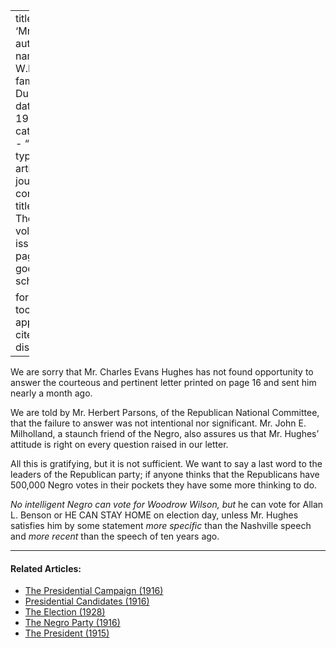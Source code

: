 
---
title: 'Mr. Hughes'
author:
  - name:
      given: W.E.B.
      family: Du Bois
date: May 1916
categories: 
  - ""
citation: 
  type: article-journal
  container-title: The Crisis
  volume: 13
  issue: 1
  page: 12
google-scholar: true

format:
  html:
    toc: false
    appendix-cite-as: display
---


We are sorry that Mr. Charles Evans Hughes has not found opportunity to answer the courteous and pertinent letter printed on page 16 and sent him nearly a month ago. 

We are told by Mr. Herbert Parsons, of the Republican National Committee, that the failure to answer was not intentional nor significant. Mr. John E. Milholland, a staunch friend of the Negro, also assures us that Mr. Hughes' attitude is right on every question raised in our letter. 

All this is gratifying, but it is not sufficient. We want to say a last word to the leaders of the Republican party; if anyone thinks that the Republicans have 500,000 Negro votes in their pockets they have some more thinking to do. 

*No intelligent Negro can vote for Woodrow Wilson, but* he can vote for Allan L. Benson or HE CAN STAY HOME on election day, unless Mr. Hughes satisfies him by some statement *more specific* than the Nashville speech and *more recent* than the speech of ten years ago. 

<!-- Similar articles start here -->

<hr>
#### Related Articles:

* [The Presidential Campaign (1916)](/Volumes/12/06/presidential_campaign.html)
* [Presidential Candidates (1916)](/Volumes/13/01/presidential_candidates.html)
* [The Election (1928)](/Volumes/35/12/election.html)
* [The Negro Party (1916)](/Volumes/12/06/negro_party.html)
* [The President (1915)](/Volumes/09/04/president.html)

<!-- Similar articles end here -->